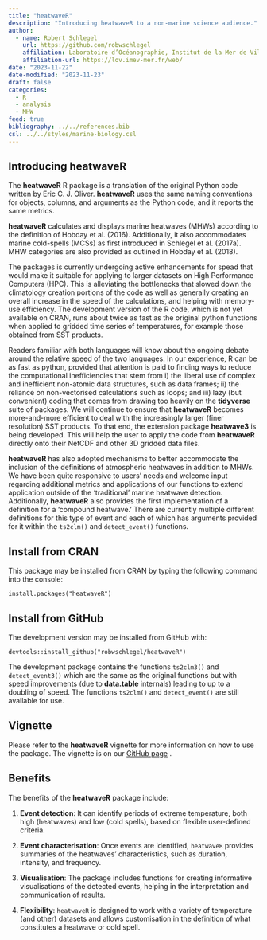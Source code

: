 ```yaml
---
title: "heatwaveR"
description: "Introducing heatwaveR to a non-marine science audience."
author:
  - name: Robert Schlegel
    url: https://github.com/robwschlegel
    affiliation: Laboratoire d’Océanographie, Institut de la Mer de Villefranche
    affiliation-url: https://lov.imev-mer.fr/web/
date: "2023-11-22"
date-modified: "2023-11-23"
draft: false
categories:
  - R
  - analysis
  - MHW
feed: true
bibliography: ../../references.bib
csl: ../../styles/marine-biology.csl
---
```


## Introducing **heatwaveR**
The **heatwaveR** R package is a translation of the original Python code written by Eric C. J. Oliver. **heatwaveR** uses the same naming conventions for objects, columns, and arguments as the Python code, and it reports the same metrics.

**heatwaveR** calculates and displays marine heatwaves (MHWs) according to the definition of Hobday et al. (2016). Additionally, it also accommodates marine cold-spells (MCSs) as first introduced in Schlegel et al. (2017a). MHW categories are also provided as outlined in Hobday et al. (2018).

The packages is currently undergoing active enhancements for spead that would make it suitable for applying to larger datasets on High Performance Computers (HPC). This is alleviating the bottlenecks that slowed down the climatology creation portions of the code as well as generally creating an overall increase in the speed of the calculations, and helping with memory-use efficiency. The development version of the R code, which is not yet available on CRAN, runs about twice as fast as the original python functions when applied to gridded time series of temperatures, for example those obtained from SST products.

Readers familiar with both languages will know about the ongoing debate around the relative speed of the two languages. In our experience, R can be as fast as python, provided that attention is paid to finding ways to reduce the computational inefficiencies that stem from i) the liberal use of complex and inefficient non-atomic data structures, such as data frames; ii) the reliance on non-vectorised calculations such as loops; and iii) lazy (but convenient) coding that comes from drawing too heavily on the **tidyverse** suite of packages. We will continue to ensure that **heatwaveR** becomes more-and-more efficient to deal with the increasingly larger (finer resolution) SST products. To that end, the extension package **heatwave3** is being developed. This will help the user to apply the code from **heatwaveR** directly onto their NetCDF and other 3D gridded data files.

**heatwaveR** has also adopted mechanisms to better accommodate the inclusion of the definitions of atmospheric heatwaves in addition to MHWs. We have been quite responsive to users' needs and welcome input regarding additional metrics and applications of our functions to extend application outside of the 'traditional' marine heatwave detection. Additionally, **heatwaveR** also provides the first implementation of a definition for a ‘compound heatwave.’ There are currently multiple different definitions for this type of event and each of which has arguments provided for it within the `ts2clm()` and `detect_event()` functions.

## Install from CRAN
This package may be installed from CRAN by typing the following command into the console:

`install.packages("heatwaveR")`

## Install from GitHub
The development version may be installed from GitHub with:

`devtools::install_github("robwschlegel/heatwaveR")`

The development package contains the functions `ts2clm3()` and `detect_event3()` which are the same as the original functions but with speed improvements (due to **data.table** internals) leading to up to a doubling of speed. The functions `ts2clm()` and `detect_event()` are still available for use.

## Vignette
Please refer to the **heatwaveR** vignette for more information on how to use the package. The vignette is on our [GitHub page](https://robwschlegel.github.io/heatwaveR/index.html)    .

## Benefits
The benefits of the **heatwaveR** package include:

1. **Event detection**: It can identify periods of extreme temperature, both high (heatwaves) and low (cold spells), based on flexible user-defined criteria.

2. **Event characterisation**: Once events are identified, `heatwaveR` provides summaries of the heatwaves' characteristics, such as duration, intensity, and frequency.

3. **Visualisation**: The package includes functions for creating informative visualisations of the detected events, helping in the interpretation and communication of results.

4. **Flexibility**: `heatwaveR` is designed to work with a variety of temperature (and other) datasets and allows customisation in the definition of what constitutes a heatwave or cold spell.
